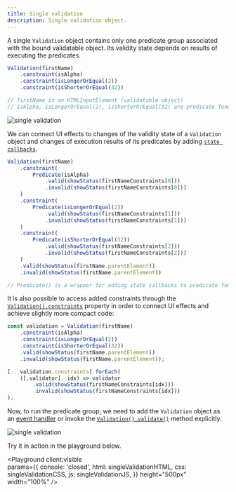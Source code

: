```yaml
---
title: Single validation
description: Single validation object.
---
```



A single `Validation` object contains only one predicate group associated with the bound validatable object. Its validity state depends on results of executing the predicates.

```js 
Validation(firstName)
    .constraint(isAlpha)
    .constraint(isLongerOrEqual(2)) 
    .constraint(isShorterOrEqual(32))

// firstName is an HTMLInputElement (validatable object)
// isAlpha, isLongerOrEqual(2), isShorterOrEqual(32) are predicate functions
```

![single validation](../../../assets/single-validation.gif)

We can connect UI effects to changes of the validity state of a `Validation` object and changes of execution results of its predicates by adding [`state callbacks`](/concept/state-callbacks).

```js "valid" "invalid"
Validation(firstName)
    .constraint(
        Predicate(isAlpha)
            .valid(showStatus(firstNameConstraints[0]))
            .invalid(showStatus(firstNameConstraints[0]))
    )
    .constraint(
        Predicate(isLongerOrEqual(2))
            .valid(showStatus(firstNameConstraints[1]))
            .invalid(showStatus(firstNameConstraints[1]))
    )
    .constraint(
        Predicate(isShorterOrEqual(32))
            .valid(showStatus(firstNameConstraints[2]))
            .invalid(showStatus(firstNameConstraints[2]))
    )
    .valid(showStatus(firstName.parentElement))
    .invalid(showStatus(firstName.parentElement))

// Predicate() is a wrapper for adding state callbacks to predicate functions
```

It is also possible to access added constraints through the [`Validation().constraints`](/api/validation/instance-properties/constraints) property in order to connect UI effects and achieve slightly more compact code:

```js /valid(?=[\W])/ "invalid" "constraints"
const validation = Validation(firstName)
    .constraint(isAlpha)
    .constraint(isLongerOrEqual(2))
    .constraint(isShorterOrEqual(32))
    .valid(showStatus(firstName.parentElement))
    .invalid(showStatus(firstName.parentElement));

[...validation.constraints].forEach(
    ([,validator], idx) => validator
        .valid(showStatus(firstNameConstraints[idx]))
        .invalid(showStatus(firstNameConstraints[idx]))
);
```

Now, to run the predicate group, we need to add the `Validation` object as an [event handler](/api/validation/callable-object/event-handler) or invoke the [`Validation().validate()`](/api/validation/instance-methods/validate) method explicitly.

![single validation](../../../assets/single-validation-2.gif)

Try it in action in the playground below.

<Playground client:visible  
    params={{
        console: 'closed',
        html: singleValidationHTML,
        css: singleValidationCSS,
        js: singleValidationJS,
    }}
    height="500px"
    width="100%"
/>